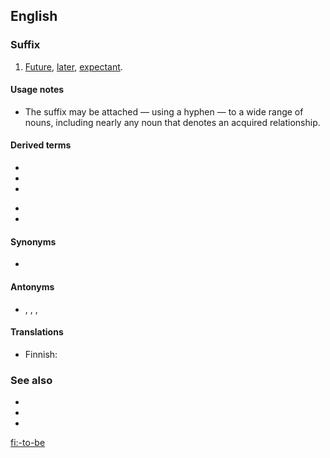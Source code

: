 {{also|tobe|Tobe|tobě|to-be}}
==English==

===Suffix===
{{en-suffix|head=-[[to]]-[[be]]}}

# [[future|Future]], [[later]], [[expectant]].

====Usage notes====
* The suffix {{m|en||-to-be}} may be attached — using a hyphen — to a wide range of nouns, including nearly any noun that denotes an acquired relationship.

====Derived terms====
{{der-top}}
* {{l|en|bride-to-be}}
* {{l|en|corpse-to-be}}
* {{l|en|father-to-be}}
{{der-mid}}
* {{l|en|husband-to-be}}
* {{l|en|mother-to-be}}
{{der-bottom}}

====Synonyms====
* {{sense|future, later, expectant}} {{l|en|future}}

====Antonyms====
* {{sense|future, later, expectant}} {{l|en|then-}}, {{l|en|then}}, {{l|en|ex-}}, {{l|en|former}}

====Translations====
{{trans-top|future, later, expectant}}
* Finnish: {{t+|fi|tuleva}}
{{trans-mid}}
{{trans-bottom}}

===See also===
* {{l|en|cum}}
* {{l|en|-elect}}
* {{l|en|has-been}}

[[fi:-to-be]]